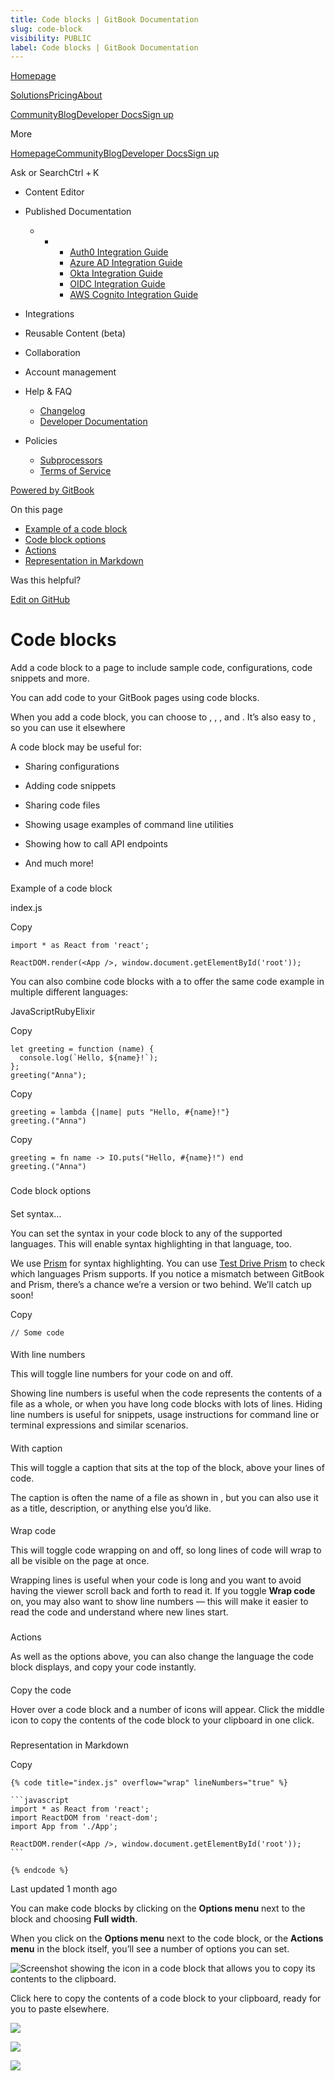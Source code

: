 ```yaml
---
title: Code blocks | GitBook Documentation
slug: code-block
visibility: PUBLIC
label: Code blocks | GitBook Documentation
---
```

[Homepage](https://www.gitbook.com/)

[Solutions](https://www.gitbook.com/solutions/public-docs)[Pricing](https://www.gitbook.com/pricing)[About](https://www.gitbook.com/about)

[Community](https://github.com/GitbookIO/community)[Blog](https://www.gitbook.com/blog)[Developer Docs](https://developer.gitbook.com/)[Sign up](https://gitbook.com/join)

More

[Homepage](https://www.gitbook.com/)[Community](https://github.com/GitbookIO/community)[Blog](https://www.gitbook.com/blog)[Developer Docs](https://developer.gitbook.com/)[Sign up](https://gitbook.com/join)

Ask or SearchCtrl + K

*   Content Editor
    
*   Published Documentation
    
    *   *   *   [Auth0 Integration Guide](https://developer.gitbook.com/visitor-authentication/guides/integrations/how-to-use-auth0-integration-for-visitor-authentication)
            *   [Azure AD Integration Guide](https://developer.gitbook.com/visitor-authentication/guides/integrations/how-to-use-azure-ad-integration-for-visitor-authentication)
            *   [Okta Integration Guide](https://developer.gitbook.com/visitor-authentication/guides/integrations/how-to-use-okta-integration-for-visitor-authentication)
            *   [OIDC Integration Guide](https://developer.gitbook.com/visitor-authentication/guides/integrations/how-to-use-the-oidc-integration-for-visitor-authentication)
            *   [AWS Cognito Integration Guide](https://developer.gitbook.com/visitor-authentication/guides/integrations/how-to-use-the-aws-cognito-integration-for-visitor-authentication)
            
        
    
*   Integrations
    
*   Reusable Content (beta)
    
*   Collaboration
    
*   Account management
    
*   Help & FAQ
    
    *   [Changelog](https://changelog.gitbook.com/)
    *   [Developer Documentation](https://developer.gitbook.com/)
*   Policies
    
    *   [Subprocessors](https://policies.gitbook.com/security/subprocessors)
    *   [Terms of Service](https://policies.gitbook.com/terms)

[Powered by GitBook](https://www.gitbook.com/?utm_source=content&utm_medium=trademark&utm_campaign=NkEGS7hzeqa35sMXQZ4X)

On this page

*   [Example of a code block](#example-of-a-code-block)
*   [Code block options](#options)
*   [Actions](#actions)
*   [Representation in Markdown](#representation-in-markdown)

Was this helpful?

[Edit on GitHub](https://github.com/GitbookIO/public-docs/blob/main/content-editor/blocks/code-block.md)

Code blocks
===========

Add a code block to a page to include sample code, configurations, code snippets and more.

You can add code to your GitBook pages using code blocks.

When you add a code block, you can choose to , , , and . It’s also easy to , so you can use it elsewhere

A code block may be useful for:

*   Sharing configurations
    
*   Adding code snippets
    
*   Sharing code files
    
*   Showing usage examples of command line utilities
    
*   Showing how to call API endpoints
    
*   And much more!
    

### 

[](#example-of-a-code-block)

Example of a code block

index.js

Copy

    ‌import * as React from 'react';
    
    ReactDOM.render(<App />, window.document.getElementById('root'));

You can also combine code blocks with a to offer the same code example in multiple different languages:

JavaScriptRubyElixir

Copy

    let greeting = function (name) {
      console.log(`Hello, ${name}!`);
    };
    greeting("Anna");

Copy

    greeting = lambda {|name| puts "Hello, #{name}!"}
    greeting.("Anna")

Copy

    greeting = fn name -> IO.puts("Hello, #{name}!") end
    greeting.("Anna")

### 

[](#options)

Code block options

#### 

[](#set-syntax)

Set syntax…

You can set the syntax in your code block to any of the supported languages. This will enable syntax highlighting in that language, too.

We use [Prism](https://github.com/PrismJS/prism) for syntax highlighting. You can use [Test Drive Prism](https://prismjs.com/test.html#language=markup) to check which languages Prism supports. If you notice a mismatch between GitBook and Prism, there’s a chance we’re a version or two behind. We’ll catch up soon!

Copy

    // Some code

#### 

[](#with-line-numbers)

With line numbers

This will toggle line numbers for your code on and off.

Showing line numbers is useful when the code represents the contents of a file as a whole, or when you have long code blocks with lots of lines. Hiding line numbers is useful for snippets, usage instructions for command line or terminal expressions and similar scenarios.

#### 

[](#with-caption)

With caption

This will toggle a caption that sits at the top of the block, above your lines of code.

The caption is often the name of a file as shown in , but you can also use it as a title, description, or anything else you’d like.

#### 

[](#wrap-code)

Wrap code

This will toggle code wrapping on and off, so long lines of code will wrap to all be visible on the page at once.

Wrapping lines is useful when your code is long and you want to avoid having the viewer scroll back and forth to read it. If you toggle **Wrap code** on, you may also want to show line numbers — this will make it easier to read the code and understand where new lines start.

### 

[](#actions)

Actions

As well as the options above, you can also change the language the code block displays, and copy your code instantly.

#### 

[](#copying-the-code)

Copy the code

Hover over a code block and a number of icons will appear. Click the middle icon to copy the contents of the code block to your clipboard in one click.

### 

[](#representation-in-markdown)

Representation in Markdown

Copy

    {% code title="index.js" overflow="wrap" lineNumbers="true" %}
    
    ```javascript
    ‌import * as React from 'react';
    import ReactDOM from 'react-dom';
    import App from './App';
    
    ReactDOM.render(<App />, window.document.getElementById('root'));
    ```
    
    {% endcode %}

Last updated 1 month ago

You can make code blocks by clicking on the **Options menu** next to the block and choosing **Full width**.

When you click on the **Options menu** next to the code block, or the **Actions menu** in the block itself, you’ll see a number of options you can set.

![Screenshot showing the icon in a code block that allows you to copy its contents to the clipboard.](https://docs.gitbook.com/~gitbook/image?url=https%3A%2F%2F1050631731-files.gitbook.io%2F%7E%2Ffiles%2Fv0%2Fb%2Fgitbook-x-prod.appspot.com%2Fo%2Fspaces%252FNkEGS7hzeqa35sMXQZ4X%252Fuploads%252FETwhoi43aYjNTPCkLUmh%252Fcode-block-copy.png%3Falt%3Dmedia%26token%3D938b5ff5-2509-4252-9b1d-c547f027cd41&width=768&dpr=4&quality=100&sign=714ca180&sv=1)

Click here to copy the contents of a code block to your clipboard, ready for you to paste elsewhere.

![](https://docs.gitbook.com/~gitbook/image?url=https%3A%2F%2F1050631731-files.gitbook.io%2F%7E%2Ffiles%2Fv0%2Fb%2Fgitbook-x-prod.appspot.com%2Fo%2Fspaces%252FNkEGS7hzeqa35sMXQZ4X%252Fuploads%252Fh6PrhC4elyfq3fU1ntC2%252FFrame%25202.png%3Falt%3Dmedia%26token%3Db4e03276-98a2-46b4-8992-42946babfc45&width=26&dpr=4&quality=100&sign=70f8b6b0&sv=1)

![](https://docs.gitbook.com/~gitbook/image?url=https%3A%2F%2F1050631731-files.gitbook.io%2F%7E%2Ffiles%2Fv0%2Fb%2Fgitbook-x-prod.appspot.com%2Fo%2Fspaces%252FNkEGS7hzeqa35sMXQZ4X%252Fuploads%252Fh6PrhC4elyfq3fU1ntC2%252FFrame%25202.png%3Falt%3Dmedia%26token%3Db4e03276-98a2-46b4-8992-42946babfc45&width=26&dpr=4&quality=100&sign=70f8b6b0&sv=1)

![](https://docs.gitbook.com/~gitbook/image?url=https%3A%2F%2F1050631731-files.gitbook.io%2F%7E%2Ffiles%2Fv0%2Fb%2Fgitbook-x-prod.appspot.com%2Fo%2Fspaces%252FNkEGS7hzeqa35sMXQZ4X%252Fuploads%252FIfd7ka3cralqGUz0Z41B%252FFrame%25201.png%3Falt%3Dmedia%26token%3D2cddf304-8c59-4623-b7c2-78b494275308&width=13&dpr=4&quality=100&sign=4304ab0c&sv=1)
